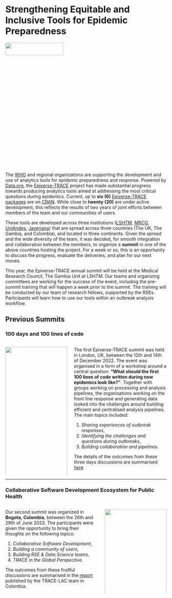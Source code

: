 # Strengthening Equitable and Inclusive Tools for Epidemic Preparedness


![](./images/MRCG_Trace_Team.jpg){fig-align="center" width=60% height=10%}

The [WHO](https://www.who.int/) and regional organizations are supporting the development and use of analytics tools for epidemic preparedness and response. Powered by [Data.org](https://data.org/), the [Epiverse-TRACE](https://data.org/initiatives/epiverse/) project has made substantial progress towards producing analytics tools aimed at addressing the most critical questions during epidemics. Current, up to **six (6)** [Epiverse-TRACE packages](https://epiverse-trace.github.io/etstats/articles/cran-statistics.html) are on [CRAN](https://cran.r-project.org/). While close to **twenty (20)** are under active development, this reflects the results of two years of joint efforts between members of the team and our communities of users.

These tools are developed across three institutions ([LSHTM](https://www.lshtm.ac.uk/), [MRCG](https://www.lshtm.ac.uk/research/units/mrc-gambia), [UniAndes](https://uniandes.edu.co/), [Javeriana](https://javeriana.edu.co)) that are spread across three countries (The UK, The Gambia, and Colombia), and located in three continents. Given the spread and the wide diversity of the team, it was decided, for smooth integration and collaboration between the members, to organize a **summit** in one of the above countries hosting the project. For a week or so, this is an opportunity to discuss the progress, evaluate the deliveries, and plan for our next moves.

This year, the Epiverse-TRACE annual summit will be held at the Medical Research Council, The Gambia Unit at LSHTM. Our teams and organizing committees are working for the success of the event, including the pre-summit training that will happen a week prior to the summit. The training will be conducted by our team of research fellows, supported by the RSEs. Participants will learn how to use our tools within an outbreak analysis workflow.

## Previous Summits

### 100 days and 100 lines of code

::: columns
::: {.column width="40%"}

![](./images/lshtm-logo.png){fig-align="center" width=100% height=100%}
:::

::: {.column width="60%"}

The first Epiverse-TRACE summit was held in London, UK, between the 12th and 14th of December 2022. The event was organised in a form of a workshop around a central question: **“What should the first 100 lines of code written during new epidemics look like?”**.
Together with groups working on processing and analysis pipelines, the organisations working on the front line response and generating data looked into the challenges around building efficient and centralised analysis pipelines. The main topics included:

1. _Sharing experiences of outbreak responses_,
2. _Identifying the challenges and questions during outbreaks_,
3. _Building collaboration and pipelines_.

The details of the outcomes from these three days discussions are summarised [here]()

:::
:::

---

### Collaborative Software Development Ecosystem for Public Health

::: columns
::: {.column width="60%"}

Our second summit was organized in **Bogota, Colombia**, between the 26th and 29th of June 2023. The participants were given the opportunity to bring their thoughts on the following topics:

1. _Collaborative Software Development_,
2. _Building a community of users_,
3. _Building RSE & Data Science teams_,
4. _TRACE in the Global Perspective_.

The outcomes from these fruitful discussions are summarised in the [report](https://zenodo.org/records/10932686) published by the TRACE-LAC team in Colombia.

:::

::: {.column width="40%"}

![](./images/Epiverse-Trace-Summit-group-photo-1920x1080.jpg){fig-align="center" width=100% height=100%}

:::
:::







